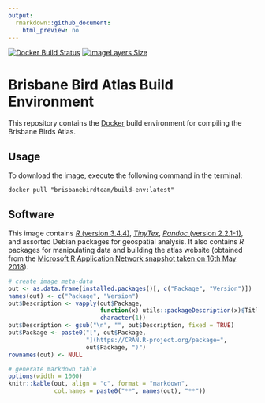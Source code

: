 ```yaml
---
output:
  rmarkdown::github_document:
    html_preview: no
---
```


<!--- README.md is generated from README.Rmd. Please edit that file -->

[![Docker Build Status](https://img.shields.io/docker/build/brisbanebirdteam/docker.svg)](https://hub.docker.com/r/brisbanebirdteam/docker/)
[![ImageLayers Size](https://img.shields.io/imagelayers/image-size/brisbanebirdteam/docker/latest.svg)](https://hub.docker.com/r/brisbanebirdteam/docker/)

# Brisbane Bird Atlas Build Environment

This repository contains the [Docker](http://docker.com) build environment for compiling the Brisbane Birds Atlas.

## Usage

To download the image, execute the following command in the terminal:

```
docker pull "brisbanebirdteam/build-env:latest"
```

## Software

This image contains [_R_ (version 3.4.4)](https://cran.r-project.org/), [_TinyTex_](https://yihui.name/tinytex/), [_Pandoc_ (version 2.2.1-1)](https://pandoc.org/), and assorted Debian packages for geospatial analysis. It also contains _R_ packages for manipulating data and building the atlas website (obtained from the [Microsoft R Application Network snapshot taken on 16th May 2018](https://mran.microsoft.com/snapshot/2018-05-16)).

```r
# create image meta-data
out <- as.data.frame(installed.packages()[, c("Package", "Version")])
names(out) <- c("Package", "Version")
out$Description <- vapply(out$Package,
                          function(x) utils::packageDescription(x)$Title,
                          character(1))
out$Description <- gsub("\n", "", out$Description, fixed = TRUE)
out$Package <- paste0("[", out$Package,
                      "](https://CRAN.R-project.org/package=",
                      out$Package, ")")
rownames(out) <- NULL

# generate markdown table
options(width = 1000)
knitr::kable(out, align = "c", format = "markdown",
             col.names = paste0("**", names(out), "**"))
```
